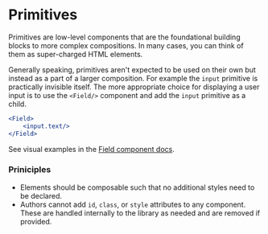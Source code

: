 
<Meta title="Primitives/Overview" />

# Primitives

Primitives are low-level components that are the foundational building blocks to more complex compositions. In many cases, you can think of them as super-charged HTML elements.

Generally speaking, primitives aren't expected to be used on their own but instead as a part of a larger composition. For example the `input` primitive is practically invisible itself. The more appropriate choice for displaying a user input is to use the `<Field/>` component and add the `input` primitive as a child.

```jsx
<Field>
    <input.text/>
</Field>
```
See visual examples in the [Field component docs](/docs/components-field--docs).

### Priniciples

- Elements should be composable such that no additional styles need to be declared.
- Authors cannot add `id`, `class`, or `style` attributes to any component. These are handled internally to the library as needed and are removed if provided.